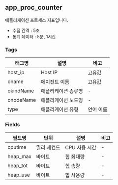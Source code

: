 ## app_proc_counter

애플리케이션 프로세스 지표입니다.

* 수집 간격 : 5초
* 통계 데이터 : 5분, 1시간

### Tags

|태그명|설명|비고|
|----|----|----|
|host_ip|Host IP|고유값|
|oname|에이전트 이름|고유값|
|okindName|애플리케이션 종류명|-|
|onodeName|애플리케이션 노드명|-|
|type|애플리케이션 유형|언어 이름|

### Fields

|필드명|단위|설명|비고|
|----|----|----|----|
|cputime|밀리 세컨드|CPU 사용 시간|-|
|heap_max|바이트|힙 최대량|-|
|heap_tot|바이트|힙 총량|-|
|heap_use|바이트|힙 사용량|-|